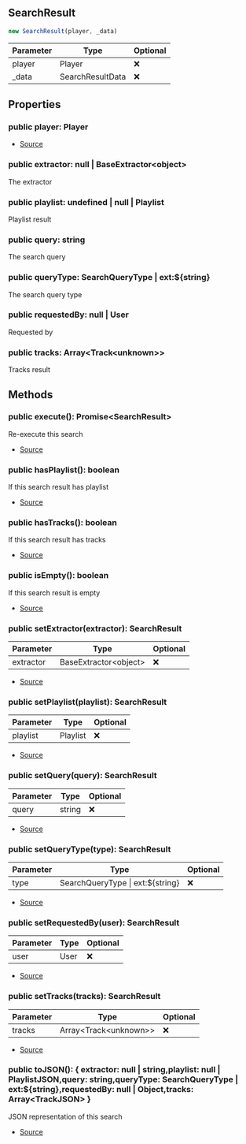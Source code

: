 ## SearchResult


```typescript
new SearchResult(player, _data)
```
| Parameter | Type | Optional |
| ----------- | ----------- | ----------- |
| player | Player | ❌ |
| _data | SearchResultData | ❌ |


## Properties
### public player: Player
- [Source](https://github.com/Androz2091/discord-player/blob/f2dbc02/packages/discord-player/src/fabric/SearchResult.ts#L18)
### public extractor: null \| BaseExtractor\<object>
The extractor
### public playlist: undefined \| null \| Playlist
Playlist result
### public query: string
The search query
### public queryType: SearchQueryType \| ext:\$\{string}
The search query type
### public requestedBy: null \| User
Requested by
### public tracks: Array\<Track\<unknown>>
Tracks result

## Methods
### public execute(): Promise\<SearchResult>
Re-execute this search



- [Source](https://github.com/Androz2091/discord-player/blob/f2dbc02/packages/discord-player/src/fabric/SearchResult.ts#L106)
### public hasPlaylist(): boolean
If this search result has playlist



- [Source](https://github.com/Androz2091/discord-player/blob/f2dbc02/packages/discord-player/src/fabric/SearchResult.ts#L123)
### public hasTracks(): boolean
If this search result has tracks



- [Source](https://github.com/Androz2091/discord-player/blob/f2dbc02/packages/discord-player/src/fabric/SearchResult.ts#L130)
### public isEmpty(): boolean
If this search result is empty



- [Source](https://github.com/Androz2091/discord-player/blob/f2dbc02/packages/discord-player/src/fabric/SearchResult.ts#L116)
### public setExtractor(extractor): SearchResult
| Parameter | Type | Optional |
| ----------- | ----------- | ----------- |
| extractor | BaseExtractor\<object> | ❌ |


- [Source](https://github.com/Androz2091/discord-player/blob/f2dbc02/packages/discord-player/src/fabric/SearchResult.ts#L38)
### public setPlaylist(playlist): SearchResult
| Parameter | Type | Optional |
| ----------- | ----------- | ----------- |
| playlist | Playlist | ❌ |


- [Source](https://github.com/Androz2091/discord-player/blob/f2dbc02/packages/discord-player/src/fabric/SearchResult.ts#L56)
### public setQuery(query): SearchResult
| Parameter | Type | Optional |
| ----------- | ----------- | ----------- |
| query | string | ❌ |


- [Source](https://github.com/Androz2091/discord-player/blob/f2dbc02/packages/discord-player/src/fabric/SearchResult.ts#L51)
### public setQueryType(type): SearchResult
| Parameter | Type | Optional |
| ----------- | ----------- | ----------- |
| type | SearchQueryType \| ext:\$\{string} | ❌ |


- [Source](https://github.com/Androz2091/discord-player/blob/f2dbc02/packages/discord-player/src/fabric/SearchResult.ts#L25)
### public setRequestedBy(user): SearchResult
| Parameter | Type | Optional |
| ----------- | ----------- | ----------- |
| user | User | ❌ |


- [Source](https://github.com/Androz2091/discord-player/blob/f2dbc02/packages/discord-player/src/fabric/SearchResult.ts#L30)
### public setTracks(tracks): SearchResult
| Parameter | Type | Optional |
| ----------- | ----------- | ----------- |
| tracks | Array\<Track\<unknown>> | ❌ |


- [Source](https://github.com/Androz2091/discord-player/blob/f2dbc02/packages/discord-player/src/fabric/SearchResult.ts#L46)
### public toJSON(): \{ extractor: null \| string,playlist: null \| PlaylistJSON,query: string,queryType: SearchQueryType \| ext:\$\{string},requestedBy: null \| Object,tracks: Array\<TrackJSON> }
JSON representation of this search



- [Source](https://github.com/Androz2091/discord-player/blob/f2dbc02/packages/discord-player/src/fabric/SearchResult.ts#L137)